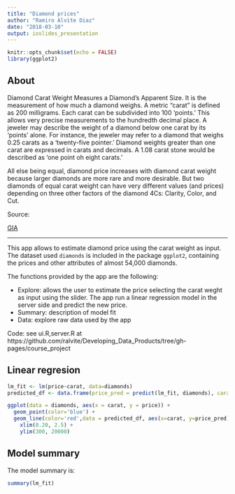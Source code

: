 ```yaml
---
title: "Diamond prices"
author: "Ramiro Alvite Diaz"
date: "2018-03-10"
output: ioslides_presentation
---
```


```r
knitr::opts_chunk$set(echo = FALSE)
library(ggplot2)
```

## About

Diamond Carat Weight Measures a Diamond’s Apparent Size. It is the measurement of how much a diamond weighs. A metric “carat” is defined as 200 milligrams. Each carat can be subdivided into 100 ‘points.’ This allows very precise measurements to the hundredth decimal place. A jeweler may describe the weight of a diamond below one carat by its ‘points’ alone. For instance, the jeweler may refer to a diamond that weighs 0.25 carats as a ‘twenty-five pointer.’ Diamond weights greater than one carat are expressed in carats and decimals. A 1.08 carat stone would be described as ‘one point oh eight carats.’  

All else being equal, diamond price increases with diamond carat weight because larger diamonds are more rare and more desirable. But two diamonds of equal carat weight can have very different values (and prices) depending on three other factors of the diamond 4Cs: Clarity, Color, and Cut.  

Source:  

[GIA](http://4cs.gia.edu/en-us/diamond-carat-weight/)

----
This app allows to estimate diamond price using the carat weight as input. The dataset used `diamonds` is included in the package `ggplot2`, containing the prices and other attributes of almost 54,000 diamonds.  

The functions provided by the app are the following:  

* Explore: allows the user to estimate the price selecting the carat weght as input using the slider. The app run a linear regression model in the server side and predict the new price.
* Summary: description of model fit
* Data: explore raw data used by the app

Code: see ui.R,server.R at https://github.com/ralvite/Developing_Data_Products/tree/gh-pages/course_project

## Linear regresion


```r
lm_fit <- lm(price~carat, data=diamonds)
predicted_df <- data.frame(price_pred = predict(lm_fit, diamonds), carat=diamonds$carat)

ggplot(data = diamonds, aes(x = carat, y = price)) + 
  geom_point(color='blue') +
  geom_line(color='red',data = predicted_df, aes(x=carat, y=price_pred)) +
    xlim(0.20, 2.5) +
    ylim(300, 20000)

```


## Model summary

The model summary is:

```r
summary(lm_fit)
```


